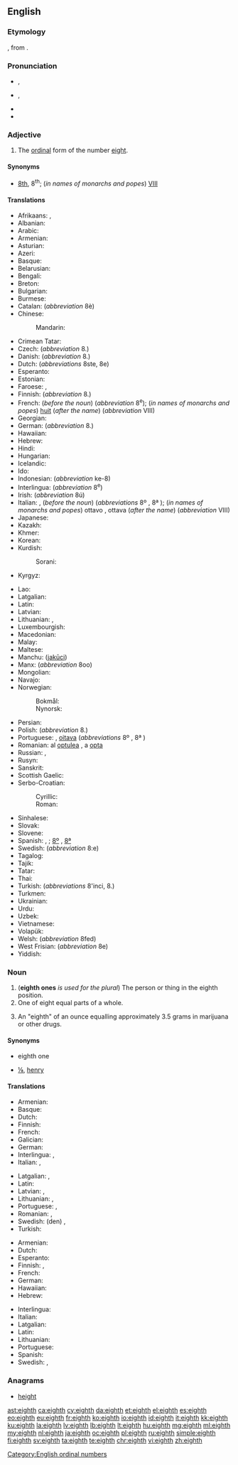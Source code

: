 ==English==
{{number box|en|8}}

===Etymology===
{{etyl|ang|en}} {{term|eahtoþa|lang=ang}}, from {{etyl|gem-pro|en}} {{m|gem-pro|*ahtudô}}.

===Pronunciation===
* {{a|RP}} {{enPR|ātth}}, {{IPA|/eɪtθ/|lang=en}}
* {{a|GenAm}} {{enPR|ātth}}, {{IPA|/eɪtθ/|/eɪθ/|lang=en}}
* {{audio|en-us-eighth.ogg|Audio (US)|lang=en}}
* {{rhymes|eɪtθ|eɪθ|lang=en}}

===Adjective===
{{head|en|adjective}}

# The [[ordinal]] form of the number [[eight]].

====Synonyms====
* [[8th]], 8<sup>th</sup>; (''in names of monarchs and popes'') [[VIII]]

====Translations====
{{trans-top|ordinal form of the number eight}}
* Afrikaans: {{t|af|agste}}, {{t|af|agtste}}
* Albanian: {{t|sq|tetë}}
* Arabic: {{t|ar|ثامن|m|tr=ṯāmin|sc=Arab}}
* Armenian: {{t|hy|ութերորդ}}
* Asturian: {{t+|ast|octavu|m}}
* Azeri: {{t|az|səkkizinci}}
* Basque: {{t+|eu|zortzigarren}}
* Belarusian: {{t|be|восьмы|m|tr=vós’my|sc=Cyrl}}
* Bengali: {{t|bn|অষ্টম|tr=ôshţôm|sc=Beng}}
* Breton: {{t+|br|eizhvet}}
* Bulgarian: {{t|bg|осми|m|tr=ósmi|sc=Cyrl}}
* Burmese: {{t|my|အဌမ|sc=Mymr}}
* Catalan: {{t|ca|vuitè}} (''abbreviation'' 8è)
* Chinese:
*: Mandarin: {{t+|cmn|第八|tr=dìbā|sc=Hani}}
* Crimean Tatar: {{t|crh|sekizinci}}
* Czech: {{t+|cs|osmý|m}} (''abbreviation'' 8.)
* Danish: {{t+|da|ottende}} (''abbreviation'' 8.)
* Dutch: {{t|nl|achtste}} (''abbreviations'' 8ste, 8e)
* Esperanto: {{t+|eo|oka}}
* Estonian: {{t|et|katsas}}
* Faroese: {{t|fo|áttandi|m}}, {{t|fo|áttanda|f|n}}
* Finnish: {{t+|fi|kahdeksas}} (''abbreviation'' 8.)
* French: {{t+|fr|huitième}} (''before the noun'') (''abbreviation'' 8<sup>e</sup>); (''in names of monarchs and popes'') [[huit]] (''after the name'') (''abbreviation'' VIII)
* Georgian: {{t|ka|მერვე|sc=Geor}}
* German: {{t+|de|achte}} (''abbreviation'' 8.)
* Hawaiian: {{t|haw|walu}}
* Hebrew: {{t|he|שמיני|tr=shmini|sc=Hebr}}
* Hindi: {{t|hi|आठवां|tr=āṭhvā̃|sc=Deva}}
* Hungarian: {{t+|hu|nyolcadik}}
* Icelandic: {{t|is|áttundi}}
* Ido: {{t+|io|okesma}}
* Indonesian: {{t+|id|kedelapan}} (''abbreviation'' ke-8)
* Interlingua: {{t|ia|octave}} (''abbreviation'' 8<sup>e</sup>)
* Irish: {{t|ga|ochtú}} (''abbreviation'' 8ú)
* Italian: {{t|it|ottavo|m}}, {{t|it|ottava|f}} (''before the noun'') (''abbreviations'' 8º {{g|m}}, 8ª {{g|f}}); (''in names of monarchs and popes'') ottavo {{g|m}}, ottava {{g|f}} (''after the name'') (''abbreviation'' VIII)
* Japanese: {{t|ja|八番目|tr=はちばんめ, hachiban-me|sc=Jpan}}
* Kazakh: {{t|kk|сегізінші|sc=Cyrl}}
* Khmer: {{t|km|ទីប្រាំបី|tr=tii pram bəi|sc=Khmr}}
* Korean: {{t+|ko|여덟째|sc=Hang}}
* Kurdish:
*: Sorani: {{t+|ku|هه‌شته‌م}}
* Kyrgyz: {{t|ky|сегизинчи|sc=Cyrl}}
{{trans-mid}}
* Lao: {{t|lo|ທີ່ແປດ|sc=Laoo}}
* Latgalian: {{t|ltg|ostoni}}
* Latin: {{t+|la|octavus}}
* Latvian: {{t+|lv|astoņi}}
* Lithuanian: {{t+|lt|aštuntas|m}}, {{t|lt|aštunta|f}}
* Luxembourgish: {{t|lb|aachtel}}
* Macedonian: {{t|mk|осми|m|tr=ósmi|sc=Cyrl}}
* Malay: {{t+|ms|kelapan}}
* Maltese: {{t|mt|it-tmien}}
* Manchu: ([[jakūci]])
* Manx: {{t|gv|hoghtoo}} (''abbreviation'' 8oo)
* Mongolian: {{t|mn|наймдугаар|sc=Cyrl}}
* Navajo: {{t|nv|tseebíí góneʼ}}
* Norwegian: 
*: Bokmål: {{t+|nb|åttende}}
*: Nynorsk: {{t|nn|åttande}}
* Persian: {{t+|fa|هشتم|tr=haštom|sc=fa-Arab}}
* Polish: {{t+|pl|ósmy|m}} (''abbreviation'' 8.)
* Portuguese: {{t+|pt|oitavo|m}}, [[oitava]] {{g|f}} (''abbreviations'' 8º {{g|m}}, 8ª {{g|f}})
* Romanian: al [[optulea]] {{g|m}}, a [[opta]] {{g|f}}
* Russian: {{t+|ru|восьмой|m|tr=vos’mój|sc=Cyrl}}, {{t|ru|8-ой|tr=abbreviation|sc=Cyrl}}
* Rusyn: {{t|rue|во́смый|sc=Cyrl}}
* Sanskrit: {{t|sa|अष्टमः|sc=Deva}}
* Scottish Gaelic: {{t|gd|ochdamh}}
* Serbo-Croatian:
*: Cyrillic: {{t|sh|осми|m}}
*: Roman: {{t+|sh|osmi|m}}
* Sinhalese: {{t|si|අටවැනි|sc=Sinh}}
* Slovak: {{t|sk|ôsmy|m}} <!-- {{t|sk|ôsma|f}}, {{t|sk|ôsme|n}} -->
* Slovene: {{t+|sl|osmi|m}}
* Spanish: {{t|es|octavo|m}}, {{t|es|octava|f}}; {{qualifier|abbreviations}} [[8º]] {{g|m}}, [[8ª]] {{g|f}}
* Swedish: {{t+|sv|åttonde}} (''abbreviation'' 8:e)
* Tagalog: {{t|tl|ikawalo}}
* Tajik: {{t|tg|ҳаштум|sc=Cyrl}}
* Tatar: {{t|tt|сигезенче|sc=Cyrl}}
* Thai: {{t|th|ที่แปด|tr=têe bpàet|sc=Thai}}
* Turkish: {{t+|tr|sekizinci}} (''abbreviations'' 8'inci, 8.)
* Turkmen: {{t|tk|sekizinji}}
* Ukrainian: {{t+|uk|восьмий|m|tr=vós’myj|sc=Cyrl}}
* Urdu: {{t+|ur|آٹھواں|tr=āṭhvā̃|sc=ur-Arab}}
* Uzbek: {{t|uz|sakkizinchi}}
* Vietnamese: {{t|vi|thứ tám}}
* Volapük: {{t+|vo|jölid}}
* Welsh: {{t+|cy|wythfed}} (''abbreviation'' 8fed)
* West Frisian: {{t|fy|achtste}} (''abbreviation'' 8e)
* Yiddish: {{t|yi|אַכט|tr=akht|sc=Hebr}}
{{trans-bottom}}

===Noun===
{{en-noun}}

# ('''eighth ones''' ''is used for the plural'') The person or thing in the eighth position.
# One of eight equal parts of a whole.
# {{context|slang|lang=en}} An "eighth" of an ounce equalling approximately 3.5 grams in marijuana or other drugs.

====Synonyms====
* {{sense|person or thing in the eighth position}} eighth one
* {{sense|One of eight equal parts}} [[⅛]], [[henry]] {{qualifier|for an eighth of an ounce of marijuana in the UK}}

====Translations====
{{trans-top|person or thing in the eighth position}}
* Armenian: {{t|hy|ութերորդ}}
* Basque: {{t+|eu|zortzigarren}}
* Dutch: {{t+|nl|achtste}}
* Finnish: {{t+|fi|kahdeksas}}
* French: {{t+|fr|huitième|m|f}}
* Galician: {{t|gl|oitava|f}}
* German: {{t+|de|Achte}}
* Interlingua: {{t|ia|octavo|m}}, {{t|ia|octava|f}}
* Italian: {{t+|it|ottavo|m}}, {{t+|it|ottava|f}}
{{trans-mid}}
* Latgalian: {{t|ltg|ostoits|m}}, {{t|ltg|ostoita|f}}
* Latin: {{t+|la|octavus}}
* Latvian: {{t+|lv|astotais|m}}, {{t|lv|astotā|f}}
* Lithuanian: {{t+|lt|aštuntas|m}}, {{t|lt|aštunta|f}}
* Portuguese: {{t+|pt|oitavo|m}}, {{t+|pt|oitava|f}}
* Romanian: {{t|ro|cel al optulea|m}}, {{t|ro|cea a opta|f}}
* Swedish: (den) {{t+|sv|åttonde|c}}, {{t+|sv|åtta|c}}
* Turkish: {{t+|tr|sekizinci}}
{{trans-bottom}}

{{trans-top|one of eight equal parts of a whole}}
* Armenian: {{t|hy|ութերորդ}}
* Dutch: {{t+|nl|achtste|n}}
* Esperanto: {{t|eo|okono}}
* Finnish: {{t|fi|kahdeksasosa}}, {{t|fi|kahdeksannes}}
* French: {{t+|fr|huitième|m}}
* German: {{t+|de|Achtel|n}}
* Hawaiian: {{t|haw|hapawalu}}
* Hebrew: {{t+|he|שמינית|f|tr=shminít|sc=Hebr}}
{{trans-mid}}
* Interlingua: {{t|ia|octavo}}
* Italian: {{t+|it|ottavo|m}}
* Latgalian: {{t|ltg|astotdaļa|f}}
* Latin: {{t|la|octavum|n}}
* Lithuanian: {{t|lt|aštuntadalis|m}}
* Portuguese: {{t+|pt|oitavo|m}}
* Spanish: {{t+|es|octavo|m}}
* Swedish: {{t+|sv|åttondel|c}}, {{t+|sv|åttondedel|c}}
{{trans-bottom}}

{{trans-top|slang: a quantity of marijuana weighing one-eighth of an ounce}}
{{trans-mid}}
{{trans-bottom}}

===Anagrams===
* [[height#English|height]]

[[Category:English ordinal numbers]]

[[ast:eighth]]
[[ca:eighth]]
[[cy:eighth]]
[[da:eighth]]
[[et:eighth]]
[[el:eighth]]
[[es:eighth]]
[[eo:eighth]]
[[eu:eighth]]
[[fr:eighth]]
[[ko:eighth]]
[[io:eighth]]
[[id:eighth]]
[[it:eighth]]
[[kk:eighth]]
[[ku:eighth]]
[[la:eighth]]
[[lv:eighth]]
[[lb:eighth]]
[[lt:eighth]]
[[hu:eighth]]
[[mg:eighth]]
[[ml:eighth]]
[[my:eighth]]
[[nl:eighth]]
[[ja:eighth]]
[[oc:eighth]]
[[pl:eighth]]
[[ru:eighth]]
[[simple:eighth]]
[[fi:eighth]]
[[sv:eighth]]
[[ta:eighth]]
[[te:eighth]]
[[chr:eighth]]
[[vi:eighth]]
[[zh:eighth]]
